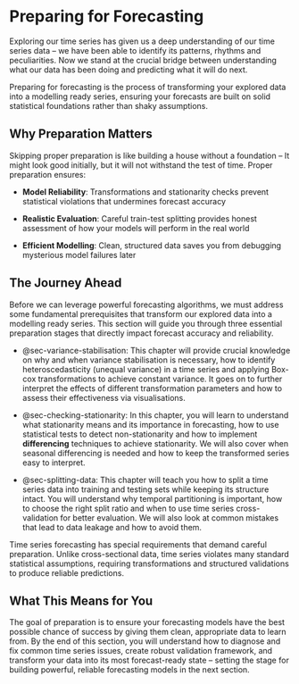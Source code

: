 # Preparing for Forecasting {#sec-preparing-for-forecasting}

Exploring our time series has given us a deep understanding of our time series data – we have been able to identify its patterns, rhythms and peculiarities. Now we stand at the crucial bridge between understanding what our data has been doing and predicting what it will do next.

Preparing for forecasting is the process of transforming your explored data into a modelling ready series, ensuring your forecasts are built on solid statistical foundations rather than shaky assumptions.

## Why Preparation Matters

Skipping proper preparation is like building a house without a foundation – It might look good initially, but it will not withstand the test of time. Proper preparation ensures:

-   **Model Reliability**: Transformations and stationarity checks prevent statistical violations that undermines forecast accuracy

-   **Realistic Evaluation**: Careful train-test splitting provides honest assessment of how your models will perform in the real world

-   **Efficient Modelling**: Clean, structured data saves you from debugging mysterious model failures later

## The Journey Ahead

Before we can leverage powerful forecasting algorithms, we must address some fundamental prerequisites that transform our explored data into a modelling ready series. This section will guide you through three essential preparation stages that directly impact forecast accuracy and reliability.

-   @sec-variance-stabilisation: This chapter will provide crucial knowledge on why and when variance stabilisation is necessary, how to identify heteroscedasticity (unequal variance) in a time series and applying Box-cox transformations to achieve constant variance. It goes on to further interpret the effects of different transformation parameters and how to assess their effectiveness via visualisations.

-   @sec-checking-stationarity: In this chapter, you will learn to understand what stationarity means and its importance in forecasting, how to use statistical tests to detect non-stationarity and how to implement **differencing** techniques to achieve stationarity. We will also cover when seasonal differencing is needed and how to keep the transformed series easy to interpret.

-   @sec-splitting-data: This chapter will teach you how to split a time series data into training and testing sets while keeping its structure intact. You will understand why temporal partitioning is important, how to choose the right split ratio and when to use time series cross-validation for better evaluation. We will also look at common mistakes that lead to data leakage and how to avoid them.

Time series forecasting has special requirements that demand careful preparation. Unlike cross-sectional data, time series violates many standard statistical assumptions, requiring transformations and structured validations to produce reliable predictions.

## What This Means for You

The goal of preparation is to ensure your forecasting models have the best possible chance of success by giving them clean, appropriate data to learn from. By the end of this section, you will understand how to diagnose and fix common time series issues, create robust validation framework, and transform your data into its most forecast-ready state – setting the stage for building powerful, reliable forecasting models in the next section.
